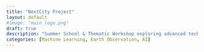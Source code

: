 ```yaml
---
title: "NextCity Project"
layout: default
#image: "main_logo.png"
draft: true
description: "Summer School & Thematic Workshop exploring advanced technologies for building and visualizing Digital Twins"
categories: [Machine Learning, Earth Observation, AI]
---
```

